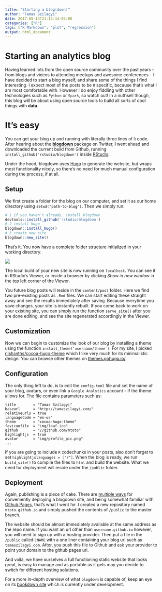 ```yaml
---
title: "Starting a blog(down)"
author: "Tamas Szilagyi"
date: 2017-05-14T21:13:14-05:00
categories: ["R"]
tags: ["R Markdown", "plot", "regression"]
output: html_document
---
```


# Starting an analytics blog

Having learned lots from the open source community over the past years - from blogs and videos to attending meetups and awesome conferences - I have decided to start a blog myself, and share some of the things I find interesting. I expect most of the posts to be `R` specific, because that's what I am most comfortable with. However I do enjoy fiddling with other technologies such as `Python` or `Spark`, so watch out! In a nuthsell though, this blog will be about using open source tools to build all sorts of cool things with **data**. 

# It's easy

You can get your blog up and running with literally three lines of `R` code. After hearing about the [**blogdown**](https://github.com/rstudio/blogdown) package on Twitter, I went ahead and downloaded the current build from Github, running `install_github('rstudio/blogdown')` inside [RStudio](https://www.rstudio.com/).

Under the hood, blogdown uses [Hugo](https://gohugo.io/) to generate the website, but wraps most functionality nicely, so there's no need for much manual configuration during the process, if at all.

## Setup 

We first create a folder for the blog on our computer, and set it as our home directory using `setwd("path-to-blog")`. Then we simply run:

```r
# 1 if you haven't already, install blogdown
devtools::install_github('rstudio/blogdown')
# 2 install hugo
blogdown::install_hugo()
# 3 create new site
blogdown::new_site()
```

That's it. You now have a complete folder structure initialized in your working directory:

![](https://raw.githubusercontent.com/mtoto/mtoto.github.io/master/blog/2017/img/folderstruct.png)

The local build of your new site is now running on `localhost`. You can see it in RStudio's Viewer, or inside a browser by clicking *Show in new window* in the top left corner of the Viewer. 

You future blog posts will reside in the `content/post` folder. Here we find two pre-existing posts as `.Rmd` files. We can start editing these straight away and see the results immediately after saving. Because everytime you save changes, your site is instantly rebuilt. If you come back to work on your existing site, you can simply run the function `serve_site()` after you are done editing, and see the site regenerated accordingly in the Viewer.

## Customization

Now we can begin to customize the look of our blog by installing a theme using the function `install_theme('username/theme')`. For my site, I picked [nishanths/cocoa-hugo-theme](https://github.com/nishanths/cocoa-hugo-theme) which I like very much for its minimalistic design. You can browse other themes on [themes.gohugo.io/](https://themes.gohugo.io/).

## Configuration

The only thing left to do, is to edit the `config.toml` file and set the name of your blog, avatars, or even link a `Google Analytics` account - if the theme allows for. The file contains parameters such as:

```text
title        = "Tamas Szilagyi"
baseurl      = "http://tamaszilagyi.com/"
relativeurls = true
languageCode = "en-us"
theme        = "cocoa-hugo-theme"
faviconfile  = "img/leaf.ico"
github       = "//github.com/mtoto"
highlightjs  = true
avatar       = "img/profile_pic.png" 
...
```

If you are going to include `R` codechunks in your posts, also don't forget to set `highlightjslanguages = ["r"]`. When the blog is ready, we run `build_site()` to compile the files to `html` and build the website. What we need for deployment will reside under the `/public` folder.

## Deployment

Again, publishing is a piece of cake. There are [multiple ways](https://bookdown.org/yihui/blogdown/deployment.html) for conveniently deploying a blogdown site, and being somewhat familiar with [Github Pages](https://pages.github.com/), that's what I went for. I created a new repository named `mtoto.github.io` and simply pushed the contents of `/public` to the master branch. 

The website should be almost immediately available at the same address as the repo name. If you want an url other than `username.github.io` however, you will need to sign up with a hosting provider. Then put a file in the `/public` called `CNAME` with a one liner containing your blog url such as `tamaszilagyi.com`. After, you push this file to Github and ask your provider to point your domain to the github pages url. 

And voilà, we have ourselves a full functioning static website that looks great, is easy to manage and as portable as it gets may you decide to switch for different hosting solutions. 

For a more in-depth overview of what `blogdown` is capable of, keep an eye on its [bookdown site](https://bookdown.org/yihui/blogdown/) which is currently under development.


